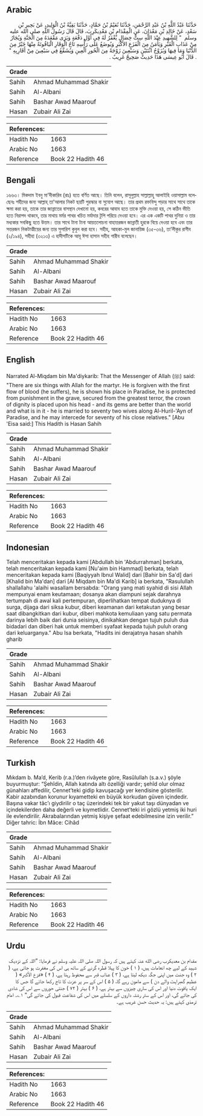 ## Arabic


<div dir="rtl" lang="ar" style={{fontSize:'larger',backgroundColor:'#f8f9fa',padding:20}}>
حَدَّثَنَا عَبْدُ اللَّهِ بْنُ عَبْدِ الرَّحْمَنِ، حَدَّثَنَا نُعَيْمُ بْنُ حَمَّادٍ، حَدَّثَنَا بَقِيَّةُ بْنُ الْوَلِيدِ، عَنْ بَحِيرِ بْنِ سَعْدٍ، عَنْ خَالِدِ بْنِ مَعْدَانَ، عَنِ الْمِقْدَامِ بْنِ مَعْدِيكَرِبَ، قَالَ قَالَ رَسُولُ اللَّهِ صلى الله عليه وسلم ‏ "‏ لِلشَّهِيدِ عِنْدَ اللَّهِ سِتُّ خِصَالٍ يُغْفَرُ لَهُ فِي أَوَّلِ دَفْعَةٍ وَيَرَى مَقْعَدَهُ مِنَ الْجَنَّةِ وَيُجَارُ مِنْ عَذَابِ الْقَبْرِ وَيَأْمَنُ مِنَ الْفَزَعِ الأَكْبَرِ وَيُوضَعُ عَلَى رَأْسِهِ تَاجُ الْوَقَارِ الْيَاقُوتَةُ مِنْهَا خَيْرٌ مِنَ الدُّنْيَا وَمَا فِيهَا وَيُزَوَّجُ اثْنَتَيْنِ وَسَبْعِينَ زَوْجَةً مِنَ الْحُورِ الْعِينِ وَيُشَفَّعُ فِي سَبْعِينَ مِنْ أَقَارِبِهِ ‏"‏ ‏.‏ قَالَ أَبُو عِيسَى هَذَا حَدِيثٌ صَحِيحٌ غَرِيبٌ ‏.‏
</div>
<div style={{backgroundColor:'#f8f9fa',padding:20, marginBottom: 10}}><table> <thead> <tr> <th>Grade</th> <th></th> </tr> </thead> <tbody> <tr><td>Sahih</td><td>Ahmad Muhammad Shakir</td></tr><tr><td>Sahih</td><td>Al-Albani</td></tr><tr><td>Sahih</td><td>Bashar Awad Maarouf</td></tr><tr><td>Hasan</td><td>Zubair Ali Zai</td></tr></tbody></table><table> <thead> <tr> <th>References:</th> <th></th> </tr> </thead> <tbody><tr><td>Hadith No</td><td>1663</td></tr><tr><td>Arabic No</td><td>1663</td></tr><tr><td>Reference</td><td>Book 22 Hadith 46</td></tr></tbody></table></div>

## Bengali


<div dir="ltr" lang="bn" style={{fontSize:'larger',backgroundColor:'#f8f9fa',padding:20}}>
১৬৬৩। মিকদাম ইবনু মা'দীকারিব (রাঃ) হতে বর্ণিত আছে। তিনি বলেন, রাসূলুল্লাহ সাল্লাল্লাহু আলাইহি ওয়াসাল্লাম বলেছেনঃ শহীদের জন্য আল্লাহ্ তা'আলার নিকট ছয়টি পুরস্কার বা সুযোগ আছে। তার প্রথম রক্তবিন্দু পড়ার সাথে সাথে তাকে ক্ষমা করা হয়, তাকে তার জান্নাতের বাসস্থান দেখানো হয়, কবরের আযাব হতে তাকে মুক্তি দেওয়া হয়, সে কঠিন ভীতি হতে নিরাপদ থাকবে, তার মাথায় মর্মর পাথর খচিত মর্যাদার টুপি পরিয়ে দেওয়া হবে। এর এক একটি পাথর দুনিয়া ও তার মধ্যকার সবকিছু হতে উত্তম। তার সাথে টানা টানা আয়তলোচনা বাহাত্তরজন জান্নাতী হুরকে বিয়ে দেওয়া হবে এবং তার সত্তরজন নিকটাত্মীয়ের জন্য তার সুপারিশ কুবুল করা হবে। সহীহ, আহকা-মুল জানায়িজ (৩৫-৩৬), তা’লীকুর রাগীব (২/১৯৪), সহীহা (৩২১৩) এ হাদীসটিকে আবূ ঈসা হাসান সহীহ গারীব বলেছেন।
</div>
<div style={{backgroundColor:'#f8f9fa',padding:20, marginBottom: 10}}><table> <thead> <tr> <th>Grade</th> <th></th> </tr> </thead> <tbody> <tr><td>Sahih</td><td>Ahmad Muhammad Shakir</td></tr><tr><td>Sahih</td><td>Al-Albani</td></tr><tr><td>Sahih</td><td>Bashar Awad Maarouf</td></tr><tr><td>Hasan</td><td>Zubair Ali Zai</td></tr></tbody></table><table> <thead> <tr> <th>References:</th> <th></th> </tr> </thead> <tbody><tr><td>Hadith No</td><td>1663</td></tr><tr><td>Arabic No</td><td>1663</td></tr><tr><td>Reference</td><td>Book 22 Hadith 46</td></tr></tbody></table></div>

## English


<div dir="ltr" lang="en" style={{fontSize:'larger',backgroundColor:'#f8f9fa',padding:20}}>
Narrated Al-Miqdam bin Ma'diykarib: That the Messenger of Allah (ﷺ) said: "There are six things with Allah for the martyr. He is forgiven with the first flow of blood (he suffers), he is shown his place in Paradise, he is protected from punishment in the grave, secured from the greatest terror, the crown of dignity is placed upon his head - and its gems are better than the world and what is in it - he is married to seventy two wives along Al-Huril-'Ayn of Paradise, and he may intercede for seventy of his close relatives." [Abu 'Eisa said:] This Hadith is Hasan Sahih
</div>
<div style={{backgroundColor:'#f8f9fa',padding:20, marginBottom: 10}}><table> <thead> <tr> <th>Grade</th> <th></th> </tr> </thead> <tbody> <tr><td>Sahih</td><td>Ahmad Muhammad Shakir</td></tr><tr><td>Sahih</td><td>Al-Albani</td></tr><tr><td>Sahih</td><td>Bashar Awad Maarouf</td></tr><tr><td>Hasan</td><td>Zubair Ali Zai</td></tr></tbody></table><table> <thead> <tr> <th>References:</th> <th></th> </tr> </thead> <tbody><tr><td>Hadith No</td><td>1663</td></tr><tr><td>Arabic No</td><td>1663</td></tr><tr><td>Reference</td><td>Book 22 Hadith 46</td></tr></tbody></table></div>

## Indonesian


<div dir="ltr" lang="id" style={{fontSize:'larger',backgroundColor:'#f8f9fa',padding:20}}>
Telah menceritakan kepada kami [Abdullah bin 'Abdurrahman] berkata, telah menceritakan kepada kami [Nu'aim bin Hammad] berkata, telah menceritakan kepada kami [Baqiyyah Ibnul Walid] dari [Bahir bin Sa'd] dari [Khalid bin Ma'dan] dari [Al Miqdam bin Ma'di Karib] ia berkata, "Rasulullah shallallahu 'alaihi wasallam bersabda: "Orang yang mati syahid di sisi Allah mempunyai enam keutamaan; dosanya akan diampuni sejak darahnya tertumpah di awal kali pertempuran, diperlihatkan tempat duduknya di surga, dijaga dari siksa kubur, diberi keamanan dari ketakutan yang besar saat dibangkitkan dari kubur, diberi mahkota kemuliaan yang satu permata darinya lebih baik dari dunia seisinya, dinikahkan dengan tujuh puluh dua bidadari dan diberi hak untuk memberi syafaat kepada tujuh puluh orang dari keluarganya." Abu Isa berkata, "Hadits ini derajatnya hasan shahih gharib
</div>
<div style={{backgroundColor:'#f8f9fa',padding:20, marginBottom: 10}}><table> <thead> <tr> <th>Grade</th> <th></th> </tr> </thead> <tbody> <tr><td>Sahih</td><td>Ahmad Muhammad Shakir</td></tr><tr><td>Sahih</td><td>Al-Albani</td></tr><tr><td>Sahih</td><td>Bashar Awad Maarouf</td></tr><tr><td>Hasan</td><td>Zubair Ali Zai</td></tr></tbody></table><table> <thead> <tr> <th>References:</th> <th></th> </tr> </thead> <tbody><tr><td>Hadith No</td><td>1663</td></tr><tr><td>Arabic No</td><td>1663</td></tr><tr><td>Reference</td><td>Book 22 Hadith 46</td></tr></tbody></table></div>

## Turkish


<div dir="ltr" lang="tr" style={{fontSize:'larger',backgroundColor:'#f8f9fa',padding:20}}>
Mıkdam b. Ma’d, Kerib (r.a.)’den rivâyete göre, Rasûlullah (s.a.v.) şöyle buyurmuştur: “Şehîdin, Allah katında altı özelliği vardır; şehîd olur olmaz günahları affedilir, Cennet’teki gidip kavuşacağı yer kendisine gösterilir. Kabir azabından korunur kıyametteki en büyük korkudan güven içindedir. Başına vakar tâc’ı giydirilir o taç üzerindeki tek bir yakut taşı dünyadan ve içindekilerden daha değerli ve kıymetlidir. Cennet’teki iri gözlü yetmiş iki huri ile evlendirilir. Akrabalarından yetmiş kişiye şefaat edebilmesine izin verilir.” Diğer tahric: İbn Mâce: Cihâd
</div>
<div style={{backgroundColor:'#f8f9fa',padding:20, marginBottom: 10}}><table> <thead> <tr> <th>Grade</th> <th></th> </tr> </thead> <tbody> <tr><td>Sahih</td><td>Ahmad Muhammad Shakir</td></tr><tr><td>Sahih</td><td>Al-Albani</td></tr><tr><td>Sahih</td><td>Bashar Awad Maarouf</td></tr><tr><td>Hasan</td><td>Zubair Ali Zai</td></tr></tbody></table><table> <thead> <tr> <th>References:</th> <th></th> </tr> </thead> <tbody><tr><td>Hadith No</td><td>1663</td></tr><tr><td>Arabic No</td><td>1663</td></tr><tr><td>Reference</td><td>Book 22 Hadith 46</td></tr></tbody></table></div>

## Urdu


<div dir="rtl" lang="ur" style={{fontSize:'larger',backgroundColor:'#f8f9fa',padding:20}}>
مقدام بن معدیکرب رضی الله عنہ کہتے ہیں کہ رسول اللہ صلی اللہ علیہ وسلم نے فرمایا: ”اللہ کے نزدیک شہید کے لیے چھ انعامات ہیں، ( ۱ ) خون کا پہلا قطرہ گرنے کے ساتھ ہی اس کی مغفرت ہو جاتی ہے، ( ۲ ) وہ جنت میں اپنی جگہ دیکھ لیتا ہے، ( ۳ ) عذاب قبر سے محفوظ رہتا ہے، ( ۴ ) «فزع الأكبر» ( عظیم گھبراہٹ والے دن ) سے مامون رہے گا، ( ۵ ) اس کے سر پر عزت کا تاج رکھا جائے گا جس کا ایک یاقوت دنیا اور اس کی ساری چیزوں سے بہتر ہے، ( ۶ ) بہتر ( ۷۲ ) جنتی حوروں سے اس کی شادی کی جائے گی، اور اس کے ستر رشتہ داروں کے سلسلے میں اس کی شفاعت قبول کی جائے گی“ ۱؎۔ امام ترمذی کہتے ہیں: یہ حدیث حسن غریب ہے۔
</div>
<div style={{backgroundColor:'#f8f9fa',padding:20, marginBottom: 10}}><table> <thead> <tr> <th>Grade</th> <th></th> </tr> </thead> <tbody> <tr><td>Sahih</td><td>Ahmad Muhammad Shakir</td></tr><tr><td>Sahih</td><td>Al-Albani</td></tr><tr><td>Sahih</td><td>Bashar Awad Maarouf</td></tr><tr><td>Hasan</td><td>Zubair Ali Zai</td></tr></tbody></table><table> <thead> <tr> <th>References:</th> <th></th> </tr> </thead> <tbody><tr><td>Hadith No</td><td>1663</td></tr><tr><td>Arabic No</td><td>1663</td></tr><tr><td>Reference</td><td>Book 22 Hadith 46</td></tr></tbody></table></div>